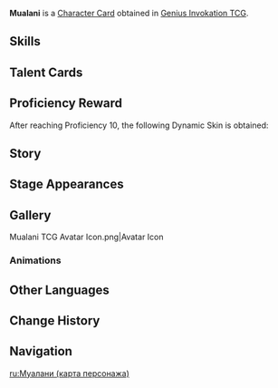 {{About|the [[Character Card]]|the [[Playable Character]]|Mualani}}
{{Genius Invokation TCG Infobox
|title       = Mualani
|id          = 001214
|features    = Mualani
|image       = Mualani Character Card.png
|type        = Character Card
|health      = 10
|element     = Hydro
|faction     = Natlan
|weapon      = Catalyst
|source1     = Achieve victory in [[Genius Invokation TCG/Stage/Mualani/Friendly Fracas|Friendly Fracas (Mualani)]]
}}
'''Mualani''' is a [[Character Card]] obtained in [[Genius Invokation TCG]].

==Skills==
{{Genius Invokation TCG Skills Table}}

==Talent Cards==
{{Genius Invokation TCG Talent Cards Table}}

==Proficiency Reward==
After reaching Proficiency 10, the following Dynamic Skin is obtained:<br />{{TCG Card|Night Realm's Gift: Crests and Troughs|1|golden=1|caption=1}}

==Story==
{{Description|Swellrider of Perennial Springs|title="Splish-Splash Wavechaser" Mualani}}

==Stage Appearances==
{{Genius Invokation TCG Stage Appearances}}

==Gallery==
<gallery>
Mualani TCG Avatar Icon.png|Avatar Icon
</gallery>

===Animations===
{{Preview
|size     = 380px
|file1    = Mualani Dynamic Skin
|caption  = Dynamic Skin Idle Animation
}}

==Other Languages==
{{Other Languages|Mualani}}

==Change History==
{{Change History|5.3}}

==Navigation==
{{Genius Invokation TCG Navbox|Character Card Obtainable}}

[[ru:Муалани (карта персонажа)]]
